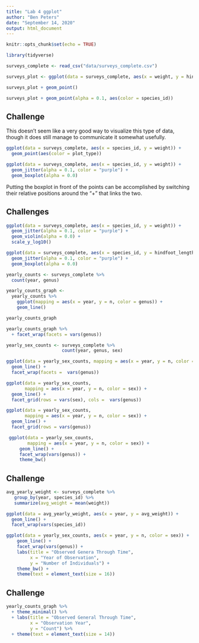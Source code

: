 ```yaml
---
title: "Lab 4 ggplot"
author: "Ben Peters"
date: "September 14, 2020"
output: html_document
---
```


```r
knitr::opts_chunk$set(echo = TRUE)
```
```r
library(tidyverse)
```
```r
surveys_complete <- read_csv("data/surveys_complete.csv")
```
```r
surveys_plot <- ggplot(data = surveys_complete, aes(x = weight, y = hindfoot_length))

surveys_plot + geom_point()
```

```r
surveys_plot + geom_point(alpha = 0.1, aes(color = species_id))
```

## Challenge
This doesn't seem like a very good way to visualize this type of data, though it does still manage to communicate it somewhat usefully.

```r
ggplot(data = surveys_complete, aes(x = species_id, y = weight)) +
  geom_point(aes(color = plot_type))
```


```r
ggplot(data = surveys_complete, aes(x = species_id, y = weight)) +
  geom_jitter(alpha = 0.1, color = "purple") + 
  geom_boxplot(alpha = 0.0)

```
Putting the boxplot in front of the points can be accomplished by switching their relative positions around the "+" that links the two.

## Challenges
```r
ggplot(data = surveys_complete, aes(x = species_id, y = weight)) +
  geom_jitter(alpha = 0.1, color = "purple") + 
  geom_violin(alpha = 0.0) +
  scale_y_log10()

```

```r
ggplot(data = surveys_complete, aes(x = species_id, y = hindfoot_length)) +
  geom_jitter(alpha = 0.1, color = "purple") + 
  geom_boxplot(alpha = 0.0)

```

```r
yearly_counts <- surveys_complete %>%
  count(year, genus)

yearly_counts_graph <- 
  yearly_counts %>% 
    ggplot(mapping = aes(x = year, y = n, color = genus)) +
    geom_line()

yearly_counts_graph

```

```r
yearly_counts_graph %>% 
  + facet_wrap(facets = vars(genus))
```

```r
yearly_sex_counts <- surveys_complete %>%
                     count(year, genus, sex)

ggplot(data = yearly_sex_counts, mapping = aes(x = year, y = n, color = sex)) +
  geom_line() +
  facet_wrap(facets =  vars(genus))
```

```r
ggplot(data = yearly_sex_counts, 
       mapping = aes(x = year, y = n, color = sex)) +
  geom_line() +
  facet_grid(rows = vars(sex), cols =  vars(genus))
```
```r
ggplot(data = yearly_sex_counts, 
       mapping = aes(x = year, y = n, color = sex)) +
  geom_line() +
  facet_grid(rows = vars(genus))
```

```r
 ggplot(data = yearly_sex_counts, 
        mapping = aes(x = year, y = n, color = sex)) +
     geom_line() +
     facet_wrap(vars(genus)) +
     theme_bw()
```

## Challenge
```r
avg_yearly_weight <- surveys_complete %>% 
   group_by(year, species_id) %>%
   summarize(avg_weight = mean(weight))

ggplot(data = avg_yearly_weight, aes(x = year, y = avg_weight)) +
  geom_line() +
  facet_wrap(vars(species_id))
```


```r
ggplot(data = yearly_sex_counts, aes(x = year, y = n, color = sex)) +
    geom_line() +
    facet_wrap(vars(genus)) +
    labs(title = "Observed Genera Through Time",
         x = "Year of Observation",
         y = "Number of Individuals") + 
    theme_bw() + 
    theme(text = element_text(size = 16))
```

## Challenge
```r
yearly_counts_graph %>% 
  + theme_minimal() %>% 
  + labs(title = "Observed General Through Time",
         x = "Observation Year",
         y = "Count") %>% 
  + theme(text = element_text(size = 14))
```

